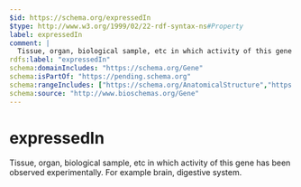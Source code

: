```yaml
---
$id: https://schema.org/expressedIn
$type: http://www.w3.org/1999/02/22-rdf-syntax-ns#Property
label: expressedIn
comment: |
  Tissue, organ, biological sample, etc in which activity of this gene has been observed experimentally. For example brain, digestive system.
rdfs:label: "expressedIn"
schema:domainIncludes: "https://schema.org/Gene"
schema:isPartOf: "https://pending.schema.org"
schema:rangeIncludes: ["https://schema.org/AnatomicalStructure","https://schema.org/DefinedTerm","https://schema.org/BioChemEntity","https://schema.org/AnatomicalSystem"]
schema:source: "http://www.bioschemas.org/Gene"
---
```


# expressedIn

Tissue, organ, biological sample, etc in which activity of this gene has been observed experimentally. For example brain, digestive system.

